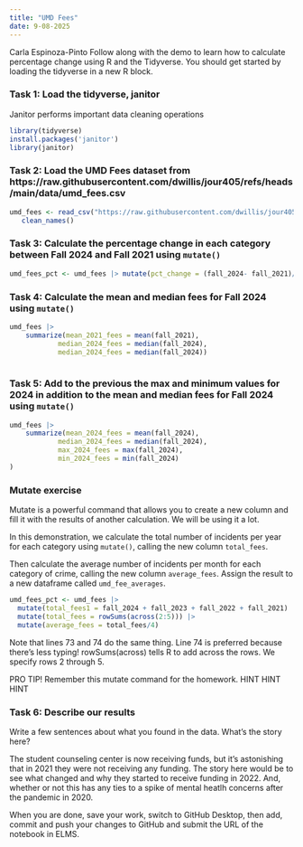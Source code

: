 ```yaml
---
title: "UMD Fees"
date: 9-08-2025
---
```

Carla Espinoza-Pinto
Follow along with the demo to learn how to calculate percentage change using R and the Tidyverse. You should get started by loading the tidyverse in a new R block.


### Task 1: Load the tidyverse, janitor
Janitor performs important data cleaning operations

```r
library(tidyverse)
install.packages('janitor')
library(janitor)
```




### Task 2: Load the UMD Fees dataset from https://raw.githubusercontent.com/dwillis/jour405/refs/heads/main/data/umd_fees.csv

```r
umd_fees <- read_csv("https://raw.githubusercontent.com/dwillis/jour405/refs/heads/main/data/umd_fees.csv") |> 
   clean_names()
```

### Task 3: Calculate the percentage change in each category between Fall 2024 and Fall 2021 using `mutate()`

```r
umd_fees_pct <- umd_fees |> mutate(pct_change = (fall_2024- fall_2021)/fall_2021 * 100)
```


### Task 4: Calculate the mean and median fees for Fall 2024 using `mutate()`

```r

umd_fees |> 
    summarize(mean_2021_fees = mean(fall_2021),
            median_2024_fees = median(fall_2024),
            median_2024_fees = median(fall_2024))
  

```

### Task 5: Add to the previous the max and minimum values for 2024 in addition to the mean and median fees for Fall 2024 using `mutate()`

```r

umd_fees |> 
    summarize(mean_2024_fees = mean(fall_2024),
            median_2024_fees = median(fall_2024),
            max_2024_fees = max(fall_2024),
            min_2024_fees = min(fall_2024)
)


```

### Mutate exercise

Mutate is a powerful command that allows you to create a new column and fill it with the results of another calculation. We will be using it a lot.

In this demonstration, we calculate the total number of incidents per year for each category using `mutate()`, calling the new column `total_fees`. 

Then calculate the average number of incidents per month for each category of crime, calling the new column `average_fees`. Assign the result to a new dataframe called `umd_fee_averages`.


```r

umd_fees_pct <- umd_fees |> 
  mutate(total_fees1 = fall_2024 + fall_2023 + fall_2022 + fall_2021) |> 
  mutate(total_fees = rowSums(across(2:5))) |> 
  mutate(average_fees = total_fees/4)

```

Note that lines 73 and 74 do the same thing. 
Line 74 is preferred because there's less typing! rowSums(across) tells R to add across the rows. We specify rows 2 through 5.


PRO TIP! Remember this mutate command for the homework.
HINT HINT HINT

### Task 6: Describe our results

Write a few sentences about what you found in the data. What's the story here?

The student counseling center is now receiving funds, but it's astonishing that in 2021 they were not receiving any funding. The story here would be to see what changed and why they started to receive funding in 2022. And, whether or not this has any ties to a spike of mental heatlh concerns after the pandemic in 2020. 



When you are done, save your work, switch to GitHub Desktop, then add, commit and push your changes to GitHub and submit the URL of the notebook in ELMS.
